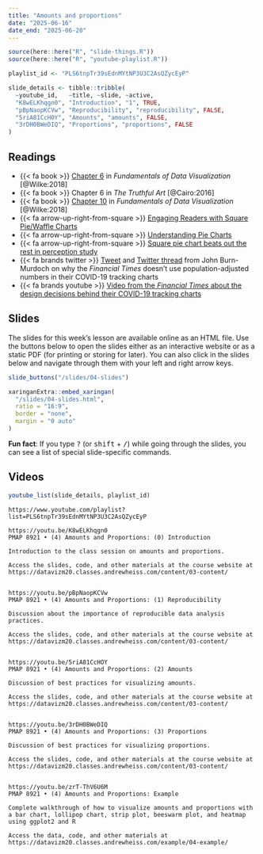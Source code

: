```yaml
---
title: "Amounts and proportions"
date: "2025-06-16"
date_end: "2025-06-20"
---
```


```r
source(here::here("R", "slide-things.R"))
source(here::here("R", "youtube-playlist.R"))

playlist_id <- "PLS6tnpTr39sEdnMYtNP3U3C2AsQZycEyP"

slide_details <- tibble::tribble(
  ~youtube_id,   ~title, ~slide, ~active,
  "K8wELKhqgn0", "Introduction", "1", TRUE,
  "pBpNaopKCVw", "Reproducibility", "reproducibility", FALSE,
  "5riA81CcHOY", "Amounts", "amounts", FALSE,
  "3rDH0BWeDIQ", "Proportions", "proportions", FALSE
)
```

## Readings

- {{< fa book >}} [Chapter 6](https://clauswilke.com/dataviz/visualizing-amounts.html) in *Fundamentals of Data Visualization* [@Wilke:2018]
- {{< fa book >}} Chapter 6 in *The Truthful Art* [@Cairo:2016]
- {{< fa book >}} [Chapter 10](https://clauswilke.com/dataviz/visualizing-proportions.html) in *Fundamentals of Data Visualization* [@Wilke:2018]
- {{< fa arrow-up-right-from-square >}} [Engaging Readers with Square Pie/Waffle Charts](https://eagereyes.org/blog/2008/engaging-readers-with-square-pie-waffle-charts)
- {{< fa arrow-up-right-from-square >}} [Understanding Pie Charts](https://eagereyes.org/techniques/pie-charts)
- {{< fa arrow-up-right-from-square >}} [Square pie chart beats out the rest in perception study](https://flowingdata.com/2016/07/15/square-pie-chart-beats-out-the-rest-in-perception-study/)
- {{< fa brands twitter >}} [Tweet](https://twitter.com/jburnmurdoch/status/1238914490772701185) and [Twitter thread](https://twitter.com/jburnmurdoch/status/1242904596856614912) from John Burn-Murdoch on why the *Financial Times* doesn't use population-adjusted numbers in their COVID-19 tracking charts
- {{< fa brands youtube >}} [Video from the *Financial Times* about the design decisions behind their COVID-19 tracking charts](https://www.youtube.com/watch?v=4lm3MWTVAK0)


## Slides

The slides for this week's lesson are available online as an HTML file. Use the buttons below to open the slides either as an interactive website or as a static PDF (for printing or storing for later). You can also click in the slides below and navigate through them with your left and right arrow keys.

```r
slide_buttons("/slides/04-slides")

xaringanExtra::embed_xaringan(
  "/slides/04-slides.html",
  ratio = "16:9",
  border = "none",
  margin = "0 auto"
)
```

:::{.callout-tip}
**Fun fact**: If you type <kbd>?</kbd> (or <kbd>shift</kbd> + <kbd>/</kbd>) while going through the slides, you can see a list of special slide-specific commands.
:::


## Videos

```r
youtube_list(slide_details, playlist_id)
```


```cat
https://www.youtube.com/playlist?list=PLS6tnpTr39sEdnMYtNP3U3C2AsQZycEyP

https://youtu.be/K8wELKhqgn0
PMAP 8921 • (4) Amounts and Proportions: (0) Introduction

Introduction to the class session on amounts and proportions.

Access the slides, code, and other materials at the course website at https://datavizm20.classes.andrewheiss.com/content/03-content/


https://youtu.be/pBpNaopKCVw
PMAP 8921 • (4) Amounts and Proportions: (1) Reproducibility

Discussion about the importance of reproducible data analysis practices.

Access the slides, code, and other materials at the course website at https://datavizm20.classes.andrewheiss.com/content/03-content/


https://youtu.be/5riA81CcHOY
PMAP 8921 • (4) Amounts and Proportions: (2) Amounts

Discussion of best practices for visualizing amounts.

Access the slides, code, and other materials at the course website at https://datavizm20.classes.andrewheiss.com/content/03-content/


https://youtu.be/3rDH0BWeDIQ
PMAP 8921 • (4) Amounts and Proportions: (3) Proportions

Discussion of best practices for visualizing proportions.

Access the slides, code, and other materials at the course website at https://datavizm20.classes.andrewheiss.com/content/03-content/


https://youtu.be/zrT-ThV6U6M
PMAP 8921 • (4) Amounts and Proportions: Example

Complete walkthrough of how to visualize amounts and proportions with a bar chart, lollipop chart, strip plot, beeswarm plot, and heatmap using ggplot2 and R

Access the data, code, and other materials at https://datavizm20.classes.andrewheiss.com/example/04-example/
```

